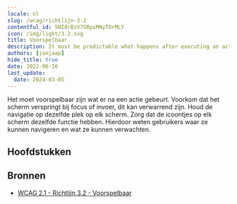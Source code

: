 ```yaml
---
locale: nl
slug: /wcag/richtlijn-3-2
contentful_id: 5NI8rBzV7SRpxMNyTOrMLY
icon: /img/light/3.2.svg
title: Voorspelbaar
description: It must be predictable what happens after executing an action.
authors: [janjaap]
hide_title: true
date: 2022-06-16
last_update:
  date: 2024-03-05
---
```


<Hero
  title="Voorspelbaar"
  imageSrc="/img/light/3.2.svg"
  alt="WCAG 3.2 - Logo"
  prefix="Richtlijn 3.2"
/>

Het moet voorspelbaar zijn wat er na een actie gebeurt. Voorkom dat het scherm verspringt bij focus of invoer, dit kan verwarrend zijn. Houd de navigatie op dezelfde plek op elk scherm. Zorg dat de icoontjes op elk scherm dezelfde functie hebben. Hierdoor weten gebruikers waar ze kunnen navigeren en wat ze kunnen verwachten.

## Hoofdstukken

<LinkList title="Hoofdstukken" isHighlighted={true}>
  <LinkListItem url="/nl/richtlijnen/wcag/succescriterium-3-2-1" title="Succescriterium 3.2.1 - Bij focus" pageTitle="Bij focus" shortDescription="Ensure it is predictable what happens when you move the focus." icon="/img/light/3.2.1.svg" iconAlt="WCAG 3.2.1 - Logo"/>
  <LinkListItem url="/nl/richtlijnen/wcag/succescriterium-3-2-2" title="Succescriterium 3.2.2 - Bij input" pageTitle="Bij input" shortDescription="Ensure it is predictable what will happen when entering data." icon="/img/light/3.2.2.svg" iconAlt="WCAG 3.2.2 - Logo"/>
  <LinkListItem url="/nl/richtlijnen/wcag/succescriterium-3-2-3" title="Succescriterium 3.2.3 - Consistente navigatie" pageTitle="Consistente navigatie" shortDescription="Ensure navigation is in the same place on every screen." icon="/img/light/3.2.3.svg" iconAlt="WCAG 3.2.3 - Logo"/>
  <LinkListItem url="/nl/richtlijnen/wcag/succescriterium-3-2-4" title="Succescriterium 3.2.4 - Consistente identificatie" pageTitle="Consistente identificatie" shortDescription="Ensure icons have the same function on every screen." icon="/img/light/3.2.4.svg" iconAlt="WCAG 3.2.4 - Logo"/>
  <LinkListItem url="/nl/richtlijnen/wcag/succescriterium-3-2-5" title="Succescriterium 3.2.5 - Verandering op verzoek" pageTitle="Verandering op verzoek" shortDescription="Changes of context are initiated only by user request or a mechanism is available to turn off such changes." icon="/img/light/3.2.5.svg" iconAlt="WCAG 3.2.5 icon"/>
</LinkList>

## Bronnen

- [WCAG 2.1 - Richtlijn 3.2 - Voorspelbaar](https://www.w3.org/Translations/WCAG21-nl/#voorspelbaar)
